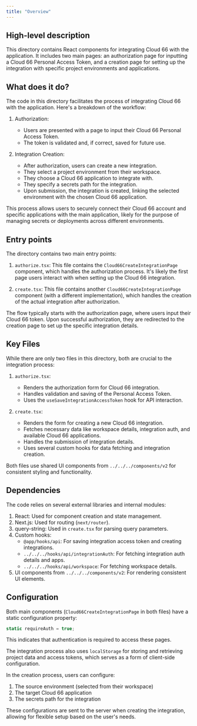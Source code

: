 ```yaml
---
title: "Overview"
---
```


## High-level description
This directory contains React components for integrating Cloud 66 with the application. It includes two main pages: an authorization page for inputting a Cloud 66 Personal Access Token, and a creation page for setting up the integration with specific project environments and applications.

## What does it do?
The code in this directory facilitates the process of integrating Cloud 66 with the application. Here's a breakdown of the workflow:

1. Authorization:
   - Users are presented with a page to input their Cloud 66 Personal Access Token.
   - The token is validated and, if correct, saved for future use.

2. Integration Creation:
   - After authorization, users can create a new integration.
   - They select a project environment from their workspace.
   - They choose a Cloud 66 application to integrate with.
   - They specify a secrets path for the integration.
   - Upon submission, the integration is created, linking the selected environment with the chosen Cloud 66 application.

This process allows users to securely connect their Cloud 66 account and specific applications with the main application, likely for the purpose of managing secrets or deployments across different environments.

## Entry points
The directory contains two main entry points:

1. `authorize.tsx`: This file contains the `Cloud66CreateIntegrationPage` component, which handles the authorization process. It's likely the first page users interact with when setting up the Cloud 66 integration.

2. `create.tsx`: This file contains another `Cloud66CreateIntegrationPage` component (with a different implementation), which handles the creation of the actual integration after authorization.

The flow typically starts with the authorization page, where users input their Cloud 66 token. Upon successful authorization, they are redirected to the creation page to set up the specific integration details.

## Key Files
While there are only two files in this directory, both are crucial to the integration process:

1. `authorize.tsx`:
   - Renders the authorization form for Cloud 66 integration.
   - Handles validation and saving of the Personal Access Token.
   - Uses the `useSaveIntegrationAccessToken` hook for API interaction.

2. `create.tsx`:
   - Renders the form for creating a new Cloud 66 integration.
   - Fetches necessary data like workspace details, integration auth, and available Cloud 66 applications.
   - Handles the submission of integration details.
   - Uses several custom hooks for data fetching and integration creation.

Both files use shared UI components from `../../../components/v2` for consistent styling and functionality.

## Dependencies
The code relies on several external libraries and internal modules:

1. React: Used for component creation and state management.
2. Next.js: Used for routing (`next/router`).
3. query-string: Used in `create.tsx` for parsing query parameters.
4. Custom hooks:
   - `@app/hooks/api`: For saving integration access token and creating integrations.
   - `../../../hooks/api/integrationAuth`: For fetching integration auth details and apps.
   - `../../../hooks/api/workspace`: For fetching workspace details.
5. UI components from `../../../components/v2`: For rendering consistent UI elements.

## Configuration
Both main components (`Cloud66CreateIntegrationPage` in both files) have a static configuration property:

```javascript
static requireAuth = true;
```

This indicates that authentication is required to access these pages.

The integration process also uses `localStorage` for storing and retrieving project data and access tokens, which serves as a form of client-side configuration.

In the creation process, users can configure:
1. The source environment (selected from their workspace)
2. The target Cloud 66 application
3. The secrets path for the integration

These configurations are sent to the server when creating the integration, allowing for flexible setup based on the user's needs.